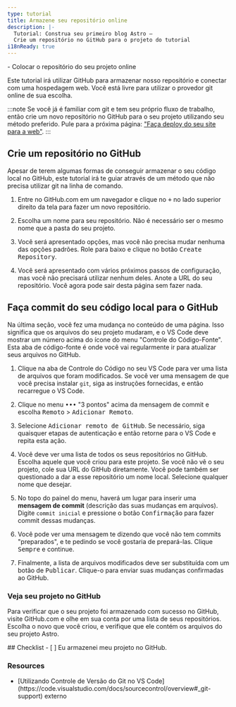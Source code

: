 ```yaml
---
type: tutorial
title: Armazene seu repositório online
description: |-
  Tutorial: Construa seu primeiro blog Astro —
  Crie um repositório no GitHub para o projeto do tutorial
i18nReady: true
---
```




<PreCheck>
  - Colocar o repositório do seu projeto online
</PreCheck>

Este tutorial irá utilizar GitHub para armazenar nosso repositório e conectar com uma hospedagem web. Você está livre para utilizar o provedor git online de sua escolha.

:::note
Se você já é familiar com git e tem seu próprio fluxo de trabalho, então crie um novo repositório no GitHub para o seu projeto utilizando seu método preferido. Pule para a próxima página: ["Faça deploy do seu site para a web"](/pt-br/tutorial/1-setup/5/).
:::

## Crie um repositório no GitHub

Apesar de terem algumas formas de conseguir armazenar o seu código local no GitHub, este tutorial irá te guiar através de um método que não precisa utilizar git na linha de comando. 

1. Entre no GitHub.com em um navegador e clique no <kbd>+</kbd> no lado superior direito da tela para fazer um novo repositório. 

2. Escolha um nome para seu repositório. Não é necessário ser o mesmo nome que a pasta do seu projeto.

3. Você será apresentado opções, mas você não precisa mudar nenhuma das opções padrões. Role para baixo e clique no botão <kbd>Create Repository</kbd>.

4. Você será apresentado com vários próximos passos de configuração, mas você não precisará utilizar nenhum deles. Anote a URL do seu repositório. Você agora pode sair desta página sem fazer nada.


## Faça commit do seu código local para o GitHub

Na última seção, você fez uma mudança no conteúdo de uma página. Isso significa que os arquivos do seu projeto mudaram, e o VS Code deve mostrar um número acima do ícone do menu "Controle do Código-Fonte". Esta aba de código-fonte é onde você vai regularmente ir para atualizar seus arquivos no GitHub.


1. Clique na aba de Controle do Código no seu VS Code para ver uma lista de arquivos que foram modificados. Se você ver uma mensagem de que você precisa instalar `git`, siga as instruções fornecidas, e então recarregue o VS Code.

2. Clique no menu <kbd>•••</kbd> "3 pontos" acima da mensagem de commit e escolha <kbd>Remoto</kbd> > <kbd>Adicionar Remoto</kbd>.

3. Selecione <kbd>Adicionar remoto de GitHub</kbd>. Se necessário, siga quaisquer etapas de autenticação e então retorne para o VS Code e repita esta ação.

4. Você deve ver uma lista de todos os seus repositórios no GitHub. Escolha aquele que você criou para este projeto. Se você não vê o seu projeto, cole sua URL do GitHub diretamente. Você pode também ser questionado a dar a esse repositório um nome local. Selecione qualquer nome que desejar.

5. No topo do painel do menu, haverá um lugar para inserir uma **mensagem de commit** (descrição das suas mudanças em arquivos). Digite `commit inicial` e pressione o botão <kbd>Confirmação</kbd> para fazer commit dessas mudanças.

7. Você pode ver uma mensagem te dizendo que você não tem commits "preparados", e te pedindo se você gostaria de prepará-las. Clique <kbd>Sempre</kbd> e continue.

8. Finalmente, a lista de arquivos modificados deve ser substituída com um botão de <kbd>Publicar</kbd>. Clique-o para enviar suas mudanças confirmadas ao GitHub.


### Veja seu projeto no GitHub

Para verificar que o seu projeto foi armazenado com sucesso no GitHub, visite GitHub.com e olhe em sua conta por uma lista de seus repositórios. Escolha o novo que você criou, e verifique que ele contém os arquivos do seu projeto Astro.




<Box icon="check-list">
## Checklist

<Checklist>
- [ ] Eu armazenei meu projeto no GitHub.
</Checklist>
</Box>

### Resources

- <p>[Utilizando Controle de Versão do Git no VS Code](https://code.visualstudio.com/docs/sourcecontrol/overview#_git-support) <Badge>externo</Badge></p>
